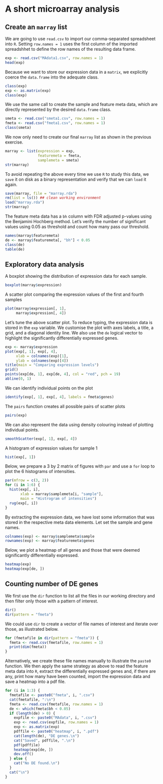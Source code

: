 # A short microarray analysis

## Create an `marray` list

We are going to use `read.csv` to import our comma-separated spreadsheet into `R`.
Setting `row.names = 1` uses the first column of the imported spreadshhet 
to define the row names of the resulting data frame. 

```r
exp <- read.csv("MAdata1.csv", row.names = 1)
head(exp)
```

Because we want to store our expression data in a `matrix`, 
we explicitly coerce the `data.frame` into the adequate class.

```r
class(exp)
exp <- as.matrix(exp)
class(exp)
```


We use the same call to create the sample and feature meta data, 
which are directly represented by the desired `data.frame` class.

```r
smeta <- read.csv("smeta1.csv", row.names = 1)
fmeta <- read.csv("fmeta1.csv", row.names = 1)
class(smeta)
```

We now only need to create our final `marray` list as shown in the previous exercise.

```r
marray <- list(expression = exp,
               featuremeta = fmeta,
               samplemeta = smeta)
str(marray)
```

To avoid repeating the above every time we use `R` to study this data, 
we `save` it on disk as a binary representation and verify that we can 
`load` it again.

```r
save(marray, file = "marray.rda")
rm(list = ls()) ## clean working environment
load("marray.rda")
str(marray)
```

The feature meta data has a `bh` column with FDR adjusted p-values using 
the Benjamini Hochberg method. Let's verify the number of significant 
values using 0.05 as threshold and count how many pass our threshold.


```r
names(marray$featuremeta)
de <- marray$featuremeta[, "bh"] < 0.05
class(de)
table(de)
```
## Exploratory data analysis

A boxplot showing the distribution of expression data for each sample.

```r
boxplot(marray$expression)
```

A scatter plot comparing the expression values of the first and fourth samples

```r
plot(marray$expression[, 1],
     marray$expression[, 4])
```

Let's tune the above scatter plot. To reduce typing, the expression data is stored in the `exp` variable.
We customise the plot with axes labels, a title, a grid, and a diagonal identity line.
We also use the `de` logical vector to highlight the significantly differentially expressed genes.

```r
exp <- marray$expression
plot(exp[, 1], exp[, 4],
     xlab = colnames(exp)[1],
     ylab = colnames(exp)[4])
title(main = "Comparing expression levels")
grid()
points(exp[de, 1], exp[de, 4], col = "red", pch = 19)
abline(0, 1)
```

We can identify individual points on the plot

```r
identify(exp[, 1], exp[, 4], labels = fmeta$genes)
```

The `pairs` function creates all possible pairs of scatter plots

```r
pairs(exp)
```

We can also represent the data using density colouring instead of plotting 
individual points.

```r
smoothScatter(exp[, 1], exp[, 4])
```

A histogram of expression values for sample 1

```r
hist(exp[, 1])
```

Below, we prepare a 3 by 2 matrix of figures with `par` and use a `for` loop 
to plot the 6 histograms of intensities.

```r
par(mfrow = c(3, 2))
for (i in 1:6) {
  hist(exp[, i],
       xlab = marray$samplemeta[i, "sample"],
       main = "Histrogram of intensities")
  rug(exp[, i])
}
```

By extracting the expression data, we have lost some information 
that was stored in the respective meta data elements. 
Let set the sample and gene names.

```r
colnames(exp) <- marray$samplemeta$sample
rownames(exp) <- marray$featuremeta$genes
```

Below, we plot a heatmap of all genes and those that were deemed significantly differentially expressed.

```r
heatmap(exp)
heatmap(exp[de, ])
```

## Counting number of DE genes

We first use the `dir` function to list all the files in our working directory 
and then filter only those with a pattern of interest.

```r
dir()
dir(pattern = "fmeta")
```

We could use `dir` to create a vector of file names of interest and 
iterate over those, as illustrated below.

```r
for (fmetafile in dir(pattern = "fmeta")) {
  fmeta <- read.csv(fmetafile, row.names = 1)
  print(dim(fmeta))
}
```

Alternatively, we create these file names manually to illustrate the `paste0` function.
We then apply the same strategy as above to read the feature meta data into `R`, 
extract the differentially expressed genes and, if there are any, 
print how many have been counted, import the expression data and save
a heatmap into a pdf file.

```r
for (i in 1:3) {
  fmetafile <- paste0("fmeta", i, ".csv")
  cat(fmetafile, ":\n")
  fmeta <- read.csv(fmetafile, row.names = 1)
  de <- which(fmeta$bh < 0.05)
  if (length(de) > 0) {
    expfile <- paste0("MAdata", i, ".csv")
    exp <- read.csv(expfile, row.names = 1)
    exp <- as.matrix(exp)
    pdffile <- paste0("heatmap", i, ".pdf")
	cat(length(de), "DE genes.\n")
	cat("Saved", pdffile, ".\n")
    pdf(pdffile)
    heatmap(exp[de, ])
    dev.off()
  } else {
    cat("No DE found.\n")
  }
  cat("\n")
}
```
